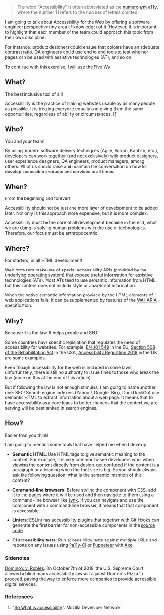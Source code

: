 > The word "Accessibility" is often abbreviated as the [numeronym][numeronym] **a11y**, where the number 11 refers to the number of letters omitted.

I am going to talk about Accessibility for the Web by offering a software engineer perspective (my area of ​​knowledge) of it. However, it is important to highlight that each member of the team could approach this topic from their own discipline.

For instance, product designers could ensure that colours have an adequate contrast ratio. QA engineers could use end to end tools to test whether pages can be used with assistive technologies (AT), and so on.

To continue with this exercise, I will use the [Five Ws][five-w]

## What?

The best inclusive tool of all!

Accessibility is the practice of making websites usable by as many people as possible. It is treating everyone equally and giving them the same opportunities, regardless of ability or circumstances. [[1](https://developer.mozilla.org/en-US/docs/Learn/Accessibility/What_is_accessibility#So_what_is_accessibility)]

## Who?

You and your team!

By using modern software delivery techniques (Agile, Scrum, Kanban, etc.), developers can work together (and not exclusively) with product designers, user experience designers, QA engineers, product managers, among others. All of us should raise and maintain the conversation on how to develop accessible products and services at all times.

## When?

From the beginning and forever!

Accessibility should not be just one more layer of development to be added later. Not only is this approach more expensive, but it is more complex.

Accessibility must be the core of all development because in the end, what we are doing is solving human problems with the use of technologies. Therefore, our focus must be anthropocentric.

## Where?

For starters, in all HTML development!

Web browsers make use of special accessibility APIs (provided by the underlying operating system) that expose useful information for assistive technologies (ATs). Most ATs tend to use semantic information from HTML, but this content does not include style or JavaScript information.

When the native semantic information provided by the HTML elements of web applications fails, it can be supplemented by features of the [WAI-ARIA][wai-aria-basics] specification.

## Why?

Because it is the law! It helps people and SEO.

Some countries have specific legislation that regulates the need of accessibility for websites. For example, [EN 301 549][eu-law] in the EU, [Section 508 of the Rehabilitation Act][usa-law] in the USA, [Accessibility Regulation 2018][uk-law] in the UK are some examples.

Even though accessibility for the web is included in some laws, unfortunately, there is still no authority to issue fines to those who break the law (more on this at the end of this article).

But if following the law is not enough stimulus, I am going to name another one: SEO! Search engine indexers (Yahoo !, Google, Bing, DuckDuckGo) use semantic HTML to extract information about a web page. It means that to have accessibility as a core leads to better chances that the content we are serving will be best ranked in search engines.

## How?

Easier than you think!

I am going to mention some tools that have helped me when I develop.

- **Semantic HTML**: Use HTML tags to give semantic meaning to the content. For example, it is very common to see developers who, when viewing the content directly from design, get confused if the content is a paragraph or a heading when the font size is big. So you should always ask the following question: what is the semantic intention of this content?

- **Command-line browsers**: Before styling the component with CSS, add it to the pages where it will be used and then navigate to them using a command-line browser like [Lynx][lynx]. If you can navigate and use the component with a command-line browser, it means that that component is accessible.

- **Linters**: [ESLint][eslint] has accessibility [plugins][eslint-a11y-plugins] that together with [Git Hooks][git-hooks] can generate the first barrier for non-accessible components in the [source code][mhra-a11y-example].

- **CI accessibility tests**: Run accessibility tests against multiple URLs and reports on any issues using [Pa11y-CI][pa11y-ci] or [Puppeteer][puppeteer] with [Axe][axe].

### Sidenotes

[Domino's v. Robles][usa-supreme-court-ruling-about-a11y]. On October 7th of 2018, the U.S. Supreme Court allowed a blind man’s accessibility lawsuit against Domino's Pizza to proceed, paving the way to enforce more companies to provide accessible digital services.

### References

1. "[So What is accessibility](https://developer.mozilla.org/en-US/docs/Learn/Accessibility/What_is_accessibility#So_what_is_accessibility)". Mozilla Developer Network

[numeronym]: https://en.wikipedia.org/wiki/Numeronym
[five-w]: https://en.wikipedia.org/wiki/Five_Ws
[wai-aria-basics]: https://developer.mozilla.org/en-US/docs/Learn/Accessibility/WAI-ARIA_basics
[eu-law]: https://www.etsi.org/deliver/etsi_en/301500_301599/301549/02.01.02_60/en_301549v020102p.pdf
[usa-law]: https://www.section508.gov/training
[uk-law]: https://www.legislation.gov.uk/uksi/2018/952/introduction/made
[lynx]: https://invisible-island.net/lynx/
[eslint]: https://eslint.org/
[eslint-a11y-plugins]: https://www.npmjs.com/package/eslint-plugin-jsx-a11y
[git-hooks]: https://git-scm.com/book/en/v2/Customizing-Git-Git-Hooks
[mhra-a11y-example]: https://github.com/MHRA/products/blob/master/medicines/web/.pa11yci
[pa11y-ci]: https://github.com/pa11y/pa11y-ci
[puppeteer]: https://github.com/puppeteer/puppeteer
[axe]: https://github.com/dequelabs/axe-core
[usa-supreme-court-ruling-about-a11y]: https://www.supremecourt.gov/DocketPDF/18/18-1539/102950/20190613153319483_DominosPetition.pdf
